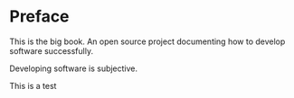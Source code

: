 # Preface {.unnumbered}

This is the big book. An open source project documenting how to develop software successfully.

::: {.callout-note}
Developing software is subjective.
:::

This is a test
